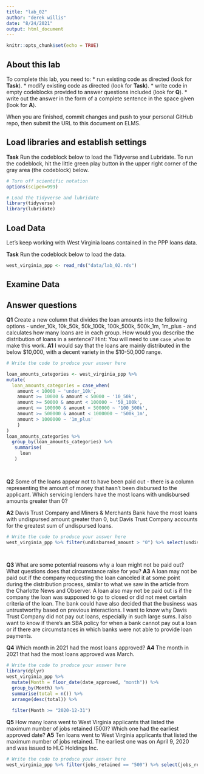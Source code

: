 ```yaml
---
title: "lab_02"
author: "derek willis"
date: "8/24/2021"
output: html_document
---
```


```r
knitr::opts_chunk$set(echo = TRUE)
```

## About this lab

To complete this lab, you need to:
* run existing code as directed (look for **Task**).
* modify existing code as directed (look for **Task**).
* write code in empty codeblocks provided to answer questions included (look for **Q**).
* write out the answer in the form of a complete sentence in the space given (look for **A**).

When you are finished, commit changes and push to your personal GitHub repo, then submit the URL to this document on ELMS.

## Load libraries and establish settings

**Task** Run the codeblock below to load the Tidyverse and Lubridate. To run the codeblock, hit the little green play button in the upper right corner of the gray area (the codeblock) below.

```r
# Turn off scientific notation
options(scipen=999)

# Load the tidyverse and lubridate
library(tidyverse)
library(lubridate)
```

## Load Data

Let's keep working with West Virginia loans contained in the PPP loans data.  

**Task** Run the codeblock below to load the data.

```r
west_virginia_ppp <- read_rds("data/lab_02.rds")
```

## Examine Data

## Answer questions

**Q1** Create a new column that divides the loan amounts into the following options - under_10k, 10k_50k, 50k_100k, 100k_500k, 500k_1m, 1m_plus - and calculates how many loans are in each group. How would you describe the distribution of loans in a sentence?
Hint: You will need to use `case_when` to make this work.
**A1** I would say that the loans are mainly distributed in the below $10,000, with a decent variety in the $10-50,000 range.

```r
# Write the code to produce your answer here

loan_amounts_categories <- west_virginia_ppp %>%
mutate(
  loan_amounts_categories = case_when(
    amount < 10000 ~ 'under_10k',
    amount >= 10000 & amount < 50000 ~ '10_50k',
    amount >= 50000 & amount < 100000 ~ '50_100k',
    amount >= 100000 & amount < 500000 ~ '100_500k',
    amount >= 500000 & amount < 1000000 ~ '500k_1m',
    amount > 1000000 ~ '1m_plus'
    )
)
loan_amounts_categories %>%
  group_by(loan_amounts_categories) %>%
   summarise(
     loan
   )

  
```

**Q2** Some of the loans appear not to have been paid out - there is a column representing the amount of money that hasn't been disbursed to the applicant. Which servicing lenders have the most loans with undisbursed amounts greater than 0?

**A2** Davis Trust Company and Miners & Merchants Bank have the most loans with undispursed amount greater than 0, but Davis Trust Company accounts for the greatest sum of undispursed loans. 

```r
# Write the code to produce your answer here
west_virginia_ppp %>% filter(undisbursed_amount > "0") %>% select(undisbursed_amount, servicing_lender_name)

  
```

**Q3** What are some potential reasons why a loan might not be paid out? What questions does that circumstance raise for you?
**A3** A loan may not be paid out if the company requesting the loan canceled it at some point during the distribution process, similar to what we saw in the article from the Charlotte News and Observer. A loan also may not be paid out is if the company the loan was supposed to go to closed or did not meet certain criteria of the loan. The bank could have also decided that the business was untrustworthy based on previous interactions. I want to know why Davis Trust Company did not pay out loans, especially in such large sums. I also want to know if there's an SBA policy for when a bank cannot pay out a loan or if there are circumstances in which banks were not able to provide loan payments. 


**Q4** Which month in 2021 had the most loans approved?
**A4** The month in 2021 that had the most loans approved was March.

```r
# Write the code to produce your answer here
library(dplyr)
west_virginia_ppp %>%
  mutate(Month = floor_date(date_approved, "month")) %>%
  group_by(Month) %>%
  summarise(total = n()) %>%
  arrange(desc(total)) %>%
  
  filter(Month >= "2020-12-31")
```

**Q5** How many loans went to West Virginia applicants that listed the maximum number of jobs retained (500)? Which one had the earliest approved date?
**A5** Ten loans went to West Virginia applicants that listed the maximum number of jobs retained. The earliest one was on April 9, 2020 and was issued to HLC Holdings Inc. 

```r
# Write the code to produce your answer here
west_virginia_ppp %>% filter(jobs_retained == "500") %>% select(jobs_retained, date_approved, amount, name) 

```
